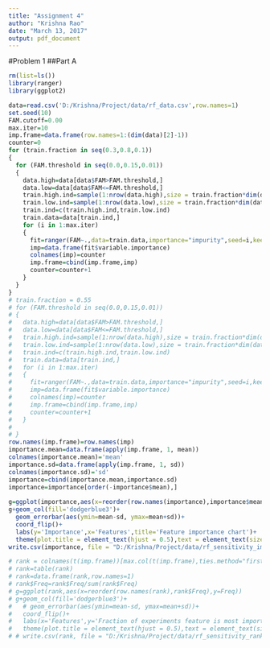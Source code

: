 ```yaml
---
title: "Assignment 4"
author: "Krishna Rao"
date: "March 13, 2017"
output: pdf_document
---
```


#Problem 1
##Part A
```r
rm(list=ls())
library(ranger)
library(ggplot2)
```



```r
data=read.csv('D:/Krishna/Project/data/rf_data.csv',row.names=1)
set.seed(10)
FAM.cutoff=0.00
max.iter=10
imp.frame=data.frame(row.names=1:(dim(data)[2]-1))
counter=0
for (train.fraction in seq(0.3,0.8,0.1))
{
  for (FAM.threshold in seq(0.0,0.15,0.01))
  {
    data.high=data[data$FAM>FAM.threshold,]
    data.low=data[data$FAM<=FAM.threshold,]
    train.high.ind=sample(1:nrow(data.high),size = train.fraction*dim(data.high)[1])
    train.low.ind=sample(1:nrow(data.low),size = train.fraction*dim(data.low)[1])
    train.ind=c(train.high.ind,train.low.ind)
    train.data=data[train.ind,]
    for (i in 1:max.iter)
    {
      fit=ranger(FAM~.,data=train.data,importance="impurity",seed=i,keep.inbag=TRUE)
      imp=data.frame(fit$variable.importance)
      colnames(imp)=counter
      imp.frame=cbind(imp.frame,imp)
      counter=counter+1
    }
  }
}
# train.fraction = 0.55
# for (FAM.threshold in seq(0.0,0.15,0.01))
# {
#   data.high=data[data$FAM>FAM.threshold,]
#   data.low=data[data$FAM<=FAM.threshold,]
#   train.high.ind=sample(1:nrow(data.high),size = train.fraction*dim(data.high)[1])
#   train.low.ind=sample(1:nrow(data.low),size = train.fraction*dim(data.low)[1])
#   train.ind=c(train.high.ind,train.low.ind)
#   train.data=data[train.ind,]
#   for (i in 1:max.iter)
#   {
#     fit=ranger(FAM~.,data=train.data,importance="impurity",seed=i,keep.inbag=TRUE)
#     imp=data.frame(fit$variable.importance)
#     colnames(imp)=counter
#     imp.frame=cbind(imp.frame,imp)
#     counter=counter+1
#   }
# 
# }
row.names(imp.frame)=row.names(imp)
importance.mean=data.frame(apply(imp.frame, 1, mean))
colnames(importance.mean)='mean'
importance.sd=data.frame(apply(imp.frame, 1, sd))
colnames(importance.sd)='sd'
importance=cbind(importance.mean,importance.sd)
importance=importance[order(-importance$mean),]
  
g=ggplot(importance,aes(x=reorder(row.names(importance),importance$mean),y=mean))
g+geom_col(fill='dodgerblue3')+
  geom_errorbar(aes(ymin=mean-sd, ymax=mean+sd))+
  coord_flip()+
  labs(y='Importance',x='Features',title='Feature importance chart')+
  theme(plot.title = element_text(hjust = 0.5),text = element_text(size=15))
write.csv(importance, file = "D:/Krishna/Project/data/rf_sensitivity_importance.csv")
```

```r
# rank = colnames(t(imp.frame))[max.col(t(imp.frame),ties.method="first")]
# rank=table(rank)
# rank=data.frame(rank,row.names=1)
# rank$Freq=rank$Freq/sum(rank$Freq)
# g=ggplot(rank,aes(x=reorder(row.names(rank),rank$Freq),y=Freq))
# g+geom_col(fill='dodgerblue3')+
#   # geom_errorbar(aes(ymin=mean-sd, ymax=mean+sd))+
#   coord_flip()+
#   labs(x='Features',y='Fraction of experiments feature is most important',title='Top most ranked features')+
#   theme(plot.title = element_text(hjust = 0.5),text = element_text(size=15))
# # write.csv(rank, file = "D:/Krishna/Project/data/rf_sensitivity_rank.csv")
```
